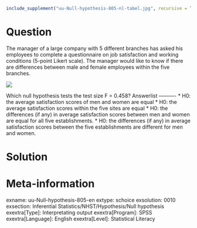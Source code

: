 ```r
include_supplement("uu-Null-hypothesis-805-nl-tabel.jpg", recursive = TRUE)
```

Question
========
  
The manager of a large company with 5 different branches has asked his employees to complete a questionnaire on job satisfaction and working conditions (5-point Likert scale). The manager would like to know if there are differences between male and female employees within the five branches.

![](uu-Null-hypothesis-805-nl-tabel.jpg)

Which null hypothesis tests the test size F = 0.458? 
Answerlist
----------
* H0: the average satisfaction scores of men and women are equal
* H0: the average satisfaction scores within the five sites are equal
* H0: the differences (if any) in average satisfaction scores between men and women are equal for all five establishments.
* H0: the differences (if any) in average satisfaction scores between the five establishments are different for men and women.


Solution
========

Meta-information
================
exname: uu-Null-hypothesis-805-en
extype: schoice
exsolution: 0010
exsection: Inferential Statistics/NHST/Hypothesis/Null hypothesis
exextra[Type]: Interpretating output
exextra[Program]: SPSS
exextra[Language]: English
exextra[Level]: Statistical Literacy
